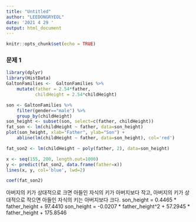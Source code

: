 ```yaml
---
title: "Untitled"
author: "LEEDONGRYEOL"
date: '2021 4 29 '
output: html_document
---
```


```r
knitr::opts_chunk$set(echo = TRUE)
```

### 문제 1

```r
library(dplyr)
library(HistData)
GaltonFamilies <-  GaltonFamilies %>% 
    mutate(father = 2.54*father, 
           childHeight = 2.54*childHeight)

son <- GaltonFamilies %>% 
    filter(gender=="male") %>% 
    group_by(childHeight)
son_height <- subset(son, select=c(father, childHeight))
fat_son <- lm(childHeight ~ father, data=son_height)
plot(son_height, xlab="Father", ylab="Son") + 
    abline(lm(childHeight ~ father, data=son_height), col='red')

fat_son2 <- lm(childHeight ~ poly(father, 2), data=son_height)

x <- seq(155, 200, length.out=1000)
y <- predict(fat_son2, data.frame(father=x))
lines(x, y, col='blue', lwd=2)

coef(fat_son2)
```


아버지의 키가 상대적으로 크면 아들인 자식의 키가 아버지보다 작고,
아버지의 키가 상대적으로 작으면 아들인 자식의 키는 아버지보다 크다.
son_height = 0.4465 * father_height + 97.4410
son_height = -0.0207 * father_height^2 + 57.2945 * father_height + 175.8546